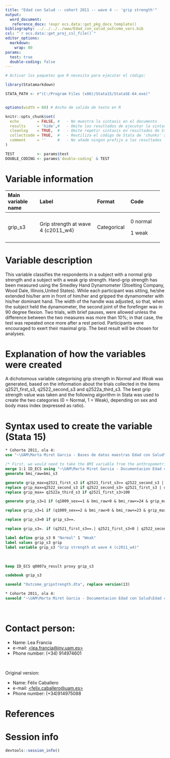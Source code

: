 ```yaml
---
title: "Edad con Salud -- cohort 2011 -- wave 4 -- 'grip strength'" 
output:
  word_document:
   reference_docx: !expr ecs.data::get_pkg_docx_template()
bibliography: ../../../../www/Edad_con_salud_outcome_vars.bib 
csl: "`r ecs.data::get_proj_csl_file()`"
editor_options: 
  markdown:
    wrap: 80
params:
  test: true
  double-coding: false
---
```


```r
# Activar los paquetes que R necesita para ejecutar el código:

library(Statamarkdown)

STATA_PATH <- r"(C:/Program Files (x86)/Stata15/StataSE-64.exe)"


options(width = 88) # Ancho de salida de texto en R

knitr::opts_chunk$set( 
  echo        = FALSE, #   - No muestra la sintaxis en el documento
  results     = 'hide',#   - Omite los resultados de ejecutar la sintaxis
  cleanlog    = TRUE,  #   - Omite repetir sintaxis en resultados de Stata
  collectcode = TRUE,  #   - Reutiliza el código de Stata de 'chunks' anteriores
  comment     = ''     #   - No añade ningún prefijo a los resultados
)

TEST          <- params$test
DOUBLE_CODING <- params$`double-coding` & TEST
```

# Variable information

+---------------+----------------------------+---------------+---------------+
| Main variable | Label                      | Format        | Code          |
| name          |                            |               |               |
+:==============+:===========================+:==============+:==============+
| grip_s3       | Grip strength at wave 4    | Categorical   | 0 normal      |
|               | (c2011_w4)                 |               |               |
|               |                            |               | 1 weak        |
+---------------+----------------------------+---------------+---------------+

# Variable description

This variable classifies the respondents in a subject with a normal grip 
strength and a subject with a weak grip strength. Hand-grip strength has been 
measured using the Smedley Hand Dynamometer (Stoelting Company, Wood Dale, 
Illinois,United States). While each participant was sitting, he/she extended 
his/her arm in front of him/her and gripped the dynamometer with his/her 
dominant hand. The width of the handle was adjusted, so that, when the subject 
held the dynamometer, the second joint of the forefinger was in 90 degree 
flexion. Two trials, with brief pauses, were allowed unless the difference 
between the two measures was more than 10%; in that case, the test was repeated 
once more after a rest period. Participants were encouraged to exert their 
maximal grip. The best result will be chosen for analyses.

# Explanation of how the variables were created

A dichotomous variable categorising grip strength in *Normal* and *Weak* was
generated, based on the information about the trials collected in the items
q2521_first_s3, q2522_second_s3 and q2522a_third_s3. The best grip strength
value was taken and the following algorithm in Stata was used to create the two
categories (0 = Normal, 1 = Weak), depending on sex and body
mass index (expressed as ratio).

# Syntax used to create the variable (Stata 15)

```stata
* Cohorte 2011, ola 4:
use "~\UAM\Marta Miret Garcia - Bases de datos maestras Edad con Salud\Ola_4\Cohorte 2011\rawdata_c2011w4.dta"

```

```stata
/* First, we would need to take the BMI variable from the anthropometrics measures outcomes dataset */
merge 1:1 ID_ECS using "~\UAM\Marta Miret Garcia - Documentacion Edad con Salud\Edad con salud - Ola 4\Outcomes\Cohorte 2011\Outcome datasets\Outcome_anthropometricmeasures.dta"
generate bmi_raw=bmi_s3

generate grip_max=q2521_first_s3 if q2521_first_s3>= q2522_second_s3 | q2522_second_s3==.
replace grip_max=q2522_second_s3 if q2522_second_s3> q2521_first_s3 | q2521_first_s3==.
replace grip_max= q2522a_third_s3 if q2521_first_s3>100

generate grip_s3=1 if (q1009_sex==1 & bmi_raw>0 & bmi_raw<=24 & grip_max<=29)|( q1009_sex==1 & bmi_raw>24 & bmi_raw<=26 & grip_max<=30)| (q1009_sex==1 & bmi_raw>26 & bmi_raw<=28 & grip_max<=30) | (q1009_sex==1 & bmi_raw>28 & bmi_raw<=40 & grip_max<=32)

replace grip_s3=1 if (q1009_sex==2 & bmi_raw>0 & bmi_raw<=23 & grip_max<=17)|( q1009_sex==2 & bmi_raw>23 & bmi_raw<=26 & grip_max<=17.3)| (q1009_sex==2 & bmi_raw>26 & bmi_raw<=29 & grip_max<=18) | (q1009_sex==2 & bmi_raw>29 & bmi_raw<=40 & grip_max<=21)

replace grip_s3=0 if grip_s3==.

replace grip_s3=. if (q2521_first_s3==.| q2521_first_s3<0 | q2522_second_s3==. | q2522_second_s3 < 0 | bmi_raw>=50 | bmi_raw==.) | (q2521_first_s3>100 & q2522_second_s3>100)

label define grip_s3 0 "Normal" 1 "Weak"
label values grip_s3 grip
label variable grip_s3 "Grip strength at wave 4 (c2011_w4)"

```

<br>

```stata

keep ID_ECS q0007a_result proxy grip_s3

codebook grip_s3
```

```stata

saveold "Outcome_gripstrength.dta", replace version(13)
```

```stata
* Cohorte 2011, ola 4:
saveold "~\UAM\Marta Miret Garcia - Documentacion Edad con Salud\Edad con salud - Ola 4\Outcomes\Cohorte 2011\Outcome datasets\Outcome_gripstrength.dta", replace version(13)

```

<br>

# Contact person:

-   Name: Lea Francia
-   e-mail:
    [\<lea.francia\@inv.uam.es\>](mailto:nombre.buzon@institucion.org){.email}
-   Phone number: (+34) 914974601

<br>

Original version:

-   Name: Félix Caballero
-   e-mail:
    [\<felix.caballero\@uam.es\>](mailto:nombre.buzon@institucion.org){.email}
-   Phone number: (+34)914975088

# References

::: {#refs}
:::

\newpage

# Session info

```r
devtools::session_info()
```
